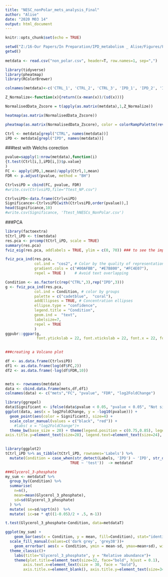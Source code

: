 ---
title: "NESC_nonPolar_mets_analysis_Final"
author: "Alise"
date: "2020 M03 14"
output: html_document
---

```{r setup, include=FALSE}
knitr::opts_chunk$set(echo = TRUE)
```

```{r}
setwd("Z:/16-Our Papers/In Preparation/IPD_metabolism _ Alise/Figures/Figure1_RNA_mets/originals/Non-Polar_mets")
getwd()
 
metdata <- read.csv("non_polar.csv", header=T, row.names=1, sep=",")
```


```{r}
library(tidyverse)
library(pheatmap)
library(RColorBrewer)
```



```{r}

colnames(metdata)<-c('CTRL_1', 'CTRL_2', 'CTRL_3', 'IPD_1', 'IPD_2', 'IPD_3')

Z_Normalize<-function(x){return((x-mean(x))/(sd(x)))}

NormalisedData_Zscore = t(apply(as.matrix(metdata),1,Z_Normalize))

heatmap(as.matrix(NormalisedData_Zscore))

pheatmap(as.matrix(NormalisedData_Zscore), color = colorRampPalette(rev(brewer.pal(n = 8, name = "Spectral")))(100),legend=TRUE, show_rownames = F, scale='row', main="Non-polar intracellular metabolites", angle_col = 45, fontsize_col=10,cellwidth = 30, width=30, height = 15)

```

```{r}
Ctrl <- metdata[grepl("CTRL", names(metdata))]
iPD <- metdata[grepl("IPD", names(metdata))]
```


###test with Welchs corection
```{r}
pvalue=sapply(1:nrow(metdata),function(i)
{t.test(Ctrl[i,],iPD[i,])$p.value}
)
FC <- apply(iPD,1,mean)/apply(Ctrl,1,mean)
FDR <- p.adjust(pvalue, method = "BH")

CtrlvsiPD = cbind(FC, pvalue, FDR) 
#write.csv(CtrlvsiPD,file="Ttest_NP.csv")

CtrlvsiPD<-data.frame(CtrlvsiPD)
Significance<-CtrlvsiPD[with(CtrlvsiPD,order(pvalue)),]
head(Significance,10)
#write.csv(Significance, 'Ttest_hNESCs_NonPolar.csv')
```


###PCA
```{r}
library(factoextra)
tCtrl_iPD <- t(metdata)
res.pca <- prcomp(tCtrl_iPD, scale = TRUE)
summary(res.pca)
fviz_eig(res.pca, addlabels = TRUE, ylim = c(0, 70)) ### to see the importance of each component

```


```{r}
fviz_pca_ind(res.pca,
             col.ind = "cos2", # Color by the quality of representation
             gradient.cols = c("#00AFBB", "#E7B800", "#FC4E07"),
             repel = TRUE )    # Avoid text overlapping
```



```{r}
Condition <- as.factor(c(rep("CTRL",3),rep("IPD",3)))
g <- fviz_pca_ind(res.pca, 
             col.ind = Condition, # color by groups
             palette = c("cadetblue",  "coral"),
             addEllipses = TRUE, # Concentration ellipses
             ellipse.type = "confidence",
             legend.title = "Condition",
             geom.ind =  "text",
             labelsize=7,
             repel = TRUE
             )
ggpubr::ggpar(g,
              font.ytickslab = 22, font.xtickslab = 22, font.x = 22, font.y = 22, font.legend = 22, title="")
            
```


```{r}
###creating a Volcano plot

df <- as.data.frame(CtrlvsiPD)
df1 <- as.data.frame(log(df$FC,2))
df2 <- as.data.frame(-log(df$FDR,10))


mets <- rownames(metdata)
data <- cbind.data.frame(mets,df,df1)
colnames(data) <- c("mets","FC", "pvalue", "FDR", "log2FoldChange")

```


```{r}
library(ggrepel)
data$Significant <- ifelse(data$pvalue < 0.05, "pvalue < 0.05", "Not significant")
ggplot(data, aes(x = log2FoldChange, y = -log10(pvalue))) +
  geom_point(aes(color = Significant), size=4) +
  scale_color_manual(values = c("black", "red")) +
    #labs( x = "log2FoldChange")+
  theme_bw(base_size = 20) + theme(legend.position = c(0.75,0.85), legend.title = element_blank(), axis.title.x=element_text(size = 28), 
axis.title.y=element_text(size=28), legend.text=element_text(size=24), text=element_text(size=34))
  
```

```{r}
library(ggplot2)
tCtrl_iPD %>% as_tibble(tCtrl_iPD, rownames='Labels') %>%
  mutate(Condition = case_when(str_detect(Labels, 'IPD') ~ 'IPD', str_detect(Labels, 'CTRL') ~ 'Ctrl',
                             TRUE ~ 'test'))  -> metdataT
```
```{r}
###Glycerol_3-phosphate
my_sum <- metdataT %>%
  group_by(Condition) %>%
  summarise( 
    n=n(),
    mean=mean(Glycerol_3_phosphate),
    sd=sd(Glycerol_3_phosphate)
  ) %>%
  mutate( se=sd/sqrt(n))  %>%
  mutate( ic=se * qt((1-0.05)/2 + .5, n-1))

t.test(Glycerol_3_phosphate~Condition, data=metdataT)

ggplot(my_sum) +
    geom_bar(aes(x = Condition, y = mean, fill=Condition), stat="identity",alpha=1, width = 0.6) +
  scale_fill_manual(values=c('dark grey', 'grey38'))+
    geom_errorbar( aes(x = Condition, ymin = mean-sd, ymax=mean+sd), width=0.1, colour="black", alpha=0.9, size=1.3)+
  theme_classic()+
    labs(title="Glycerol_3_phosphate", y = "Relative abundance")+
    theme(plot.title=element_text(size=32, face="bold", hjust = 0.1),
        axis.text.x=element_text(size = 30, face = "bold"), 
        axis.title.x=element_blank(), axis.title.y=element_text(size=34),axis.text.y=element_text(size=30), legend.text = element_text(size=30), legend.title = element_text(size=30))
```

